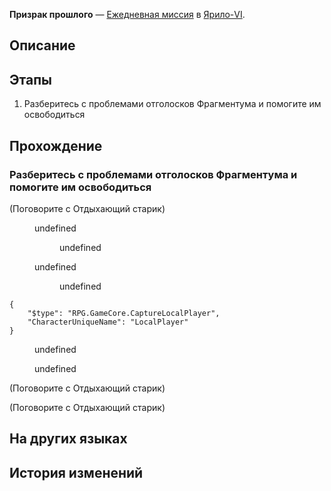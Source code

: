 {{Дополнить|Диалоги.}}
{{Миссия Инфобокс
|id              = 3011601
|Название        = 
|Изображение     = Миссия Освоения Призрак прошлого.png
|Тип             = Ежедневная миссия
|События         = 
|Глава           = 
|Условия         = 
|Персонажи       = Отдыхающий старик; Первопроходец
|СтартЛокация    = Сточный проход
|Мир             = Ярило-VI
|Локации         = Сточный проход
|Предыдущая      = 
|Следующая       = 
|Награды         = Кредиты*5 000
}}
'''Призрак прошлого''' — [[Ежедневная миссия]] в [[Ярило-VI]].

==Описание==
{{Описание|<!--официальное описание из Перекрёстка судеб-->}}

==Этапы==
# Разберитесь с проблемами отголосков Фрагментума и помогите им освободиться

==Прохождение==
{{Дополнить}}


===Разберитесь с проблемами отголосков Фрагментума и помогите им освободиться===
{{Описание миссии|локация=Сточный проход|Среброгривые Стражи наткнулись на отголоски Фрагментума. Они не смогли их освободить, поскольку прижизненные желания призраков не были исполнены. Нужно им помочь.<br />Похоже, ленивый старик хочет починить смартфон...}}
{{Диалог Начало}}

;(Поговорите с Отдыхающий старик)
<!--Unknown TalkSentence: 301160101-->
:{{Диалог|Стрелка}} undefined
:<!--Unknown TalkSentence: 301160103-->
:<!--Unknown TalkSentence: 301160104-->
::{{Диалог|Стрелка}} undefined
:<!--Unknown TalkSentence: 301160108-->
:<!--Unknown TalkSentence: 301160111-->
:<!--Unknown TalkSentence: 301160112-->
:<!--Unknown TalkSentence: 301160113-->
:<!--Unknown TalkSentence: 301160114-->
:{{Диалог|Стрелка}} undefined
:<!--Unknown TalkSentence: 301160106-->
::{{Диалог|Стрелка}} undefined
:<!--Unknown TalkSentence: 301160110-->
:<!--Unknown TalkSentence: 301160111-->
:<!--Unknown TalkSentence: 301160112-->
:<!--Unknown TalkSentence: 301160113-->
:<!--Unknown TalkSentence: 301160114-->
<pre>{
	"$type": "RPG.GameCore.CaptureLocalPlayer",
	"CharacterUniqueName": "LocalPlayer"
}</pre>
<!--Unknown TalkSentence: 301160117-->
<!--Unknown TalkSentence: 301160118-->
<!--Unknown TalkSentence: 301160119-->
<!--Unknown TalkSentence: 301160120-->
<!--Unknown TalkSentence: 301160121-->
:{{Диалог|Стрелка}} undefined
:{{Диалог|Стрелка}} undefined
<!--Unknown TalkSentence: 301160123-->
<!--Unknown TalkSentence: 301160126-->
<!--Unknown TalkSentence: 301160127-->

;(Поговорите с Отдыхающий старик)


;(Поговорите с Отдыхающий старик)

{{Диалог Конец}}

==На других языках==
{{На других языках
|en   = Ghost of the Past
|zhs  = 过去之灵
|zht  = 過去之靈
|ja   = 過去の霊
|ko   = 과거의 영혼
|es   = Un fantasma del pasado
|fr   = Fantôme du passé
|ru   = Призрак прошлого
|th   = วิญญาณจากอดีต
|vi   = Linh Hồn Xưa Cũ
|de   = Geist aus der Vergangenheit
|id   = Hantu dari Masa Lalu
|pt   = Fantasma do Passado
}}

==История изменений==
{{История изменений|2.7}}
